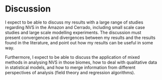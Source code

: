 # Discussion

I expect to be able to discuss my results with a large range of studies regarding NVS in the Amazon and Cerrado, including small scale case studies and large scale modelling experiments. The discussion must present convergences and divergences between my results and the results found in the literature, and point out how my results can be useful in some way.

Furthermore, I expect to be able to discuss the application of mixed methods in analysing NVS in those biomes, how to deal with qualitative data in statistical models, and how to merge information from different perspectives of analysis (field theory and regression algorithms).
